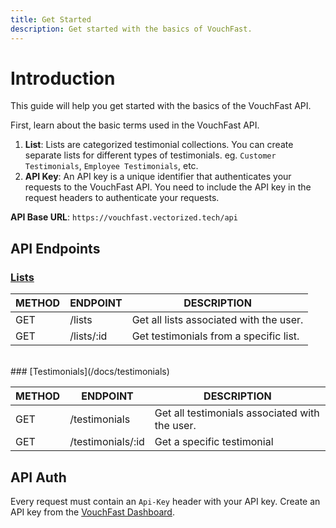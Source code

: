 ```yaml
---
title: Get Started
description: Get started with the basics of VouchFast.
---
```


# Introduction

This guide will help you get started with the basics of the VouchFast API.

First, learn about the basic terms used in the VouchFast API.

1. **List**: Lists are categorized testimonial collections.
   You can create separate lists for different types of testimonials.
   eg. `Customer Testimonials`, `Employee Testimonials`, etc.
2. **API Key**: An API key is a unique identifier that authenticates your requests to the VouchFast API.
   You need to include the API key in the request headers to authenticate your requests.

**API Base URL**: `https://vouchfast.vectorized.tech/api`

## API Endpoints

### [Lists](/docs/lists)

| METHOD | ENDPOINT   | DESCRIPTION                             |
| ------ | ---------- | --------------------------------------- |
| GET    | /lists     | Get all lists associated with the user. |
| GET    | /lists/:id | Get testimonials from a specific list.  |

<br />
### [Testimonials](/docs/testimonials)

| METHOD | ENDPOINT          | DESCRIPTION                                    |
| ------ | ----------------- | ---------------------------------------------- |
| GET    | /testimonials     | Get all testimonials associated with the user. |
| GET    | /testimonials/:id | Get a specific testimonial                     |

## API Auth

Every request must contain an `Api-Key` header with your API key.
Create an API key from the [VouchFast Dashboard](/dashboard/api-keys).
